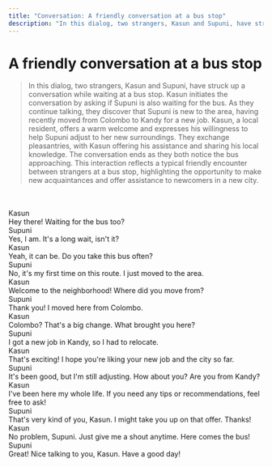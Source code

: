 ```yaml
---
title: "Conversation: A friendly conversation at a bus stop"
description: "In this dialog, two strangers, Kasun and Supuni, have struck up a conversation while waiting at a bus stop. Kasun initiates the conversation by asking if Supuni is also waiting for the bus. As they continue talking, they discover that Supuni is new to the area, having recently moved from Colombo to Kandy for a new job. Kasun, a local resident, offers a warm welcome and expresses his willingness to help Supuni adjust to her new surroundings. They exchange pleasantries, with Kasun offering his assistance and sharing his local knowledge. The conversation ends as they both notice the bus approaching. This interaction reflects a typical friendly encounter between strangers at a bus stop, highlighting the opportunity to make new acquaintances and offer assistance to newcomers in a new city."
---
```



# A friendly conversation at a bus stop

> In this dialog, two strangers, Kasun and Supuni, have struck up a conversation while waiting at a bus stop. Kasun initiates the conversation by asking if Supuni is also waiting for the bus. As they continue talking, they discover that Supuni is new to the area, having recently moved from Colombo to Kandy for a new job. Kasun, a local resident, offers a warm welcome and expresses his willingness to help Supuni adjust to her new surroundings. They exchange pleasantries, with Kasun offering his assistance and sharing his local knowledge. The conversation ends as they both notice the bus approaching. This interaction reflects a typical friendly encounter between strangers at a bus stop, highlighting the opportunity to make new acquaintances and offer assistance to newcomers in a new city.

<br/>

<AudioPlayer url="/sounds/conversations/1.mp3" />

<br/>

<div className="chat chat-start">
  <div className="chat-header">
    Kasun
  </div>
  <div className="chat-bubble text-xl bg-[#171717] text-white">Hey there! Waiting for the bus too?</div>
</div>
<div className="chat chat-end">
  <div className="chat-header">
    Supuni
  </div>
  <div className="chat-bubble text-xl bg-accent text-white">Yes, I am. It's a long wait, isn't it?</div>
</div>
<div className="chat chat-start">
  <div className="chat-header">
    Kasun
  </div>
  <div className="chat-bubble text-xl bg-[#171717] text-white">Yeah, it can be. Do you take this bus often?</div>
</div>
<div className="chat chat-end">
  <div className="chat-header">
    Supuni
  </div>
  <div className="chat-bubble text-xl bg-accent text-white">No, it's my first time on this route. I just moved to the area.</div>
</div>
<div className="chat chat-start">
  <div className="chat-header">
    Kasun
  </div>
  <div className="chat-bubble text-xl bg-[#171717] text-white">Welcome to the neighborhood! Where did you move from?</div>
</div>
<div className="chat chat-end">
  <div className="chat-header">
    Supuni
  </div>
  <div className="chat-bubble text-xl bg-accent text-white">Thank you! I moved here from Colombo.</div>
</div>
<div className="chat chat-start">
  <div className="chat-header">
    Kasun
  </div>
  <div className="chat-bubble text-xl bg-[#171717] text-white">Colombo? That's a big change. What brought you here?</div>
</div>
<div className="chat chat-end">
  <div className="chat-header">
    Supuni
  </div>
  <div className="chat-bubble text-xl bg-accent text-white">I got a new job in Kandy, so I had to relocate.</div>
</div>
<div className="chat chat-start">
  <div className="chat-header">
    Kasun
  </div>
  <div className="chat-bubble text-xl bg-[#171717] text-white">That's exciting! I hope you're liking your new job and the city so far.</div>
</div>
<div className="chat chat-end">
  <div className="chat-header">
    Supuni
  </div>
  <div className="chat-bubble text-xl bg-accent text-white">It's been good, but I'm still adjusting. How about you? Are you from Kandy?</div>
</div>
<div className="chat chat-start">
  <div className="chat-header">
    Kasun
  </div>
  <div className="chat-bubble text-xl bg-[#171717] text-white">I've been here my whole life. If you need any tips or recommendations, feel free to ask!</div>
</div>
<div className="chat chat-end">
  <div className="chat-header">
    Supuni
  </div>
  <div className="chat-bubble text-xl bg-accent text-white">That's very kind of you, Kasun. I might take you up on that offer. Thanks!</div>
</div>
<div className="chat chat-start">
  <div className="chat-header">
    Kasun
  </div>
  <div className="chat-bubble text-xl bg-[#171717] text-white">No problem, Supuni. Just give me a shout anytime. Here comes the bus!</div>
</div>
<div className="chat chat-end">
  <div className="chat-header">
    Supuni
  </div>
  <div className="chat-bubble text-xl bg-accent text-white">Great! Nice talking to you, Kasun. Have a good day!</div>
</div>